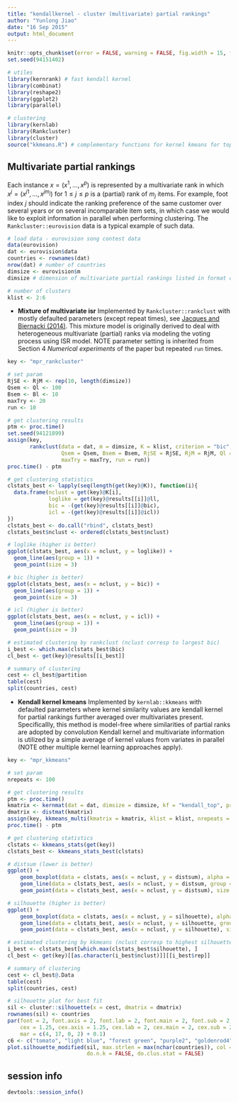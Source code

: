 ```yaml
---
title: "kendallkernel - cluster (multivariate) partial rankings"
author: "Yunlong Jiao"
date: "16 Sep 2015"
output: html_document
---
```


```r
knitr::opts_chunk$set(error = FALSE, warning = FALSE, fig.width = 15, fig.height = 12, dev = "pdf", fig.keep = "high", fig.path = "figure/", cache.path = "cache/")
set.seed(94151402)

# utiles
library(kernrank) # fast kendall kernel
library(combinat)
library(reshape2)
library(ggplot2)
library(parallel)

# clustering
library(kernlab)
library(Rankcluster)
library(cluster)
source("kkmeans.R") # complementary functions for kernel kmeans for top-k rankings
```

## Multivariate partial rankings

Each instance $x=(x^1,\dots,x^p)$ is represented by a multivariate rank in which $x^j=(x^{j1},\dots,x^{jm_j})$ for $1\leq j \leq p$ is a (partial) rank of $m_j$ items. For example, foot index $j$ should indicate the ranking preference of the same customer over several years or on several incomparable item sets, in which case we would like to exploit information in parallel when performing clustering. The `Rankcluster::eurovision` data is a typical example of such data.

```r
# load data - eurovision song contest data
data(eurovision)
dat <- eurovision$data
countries <- rownames(dat)
nrow(dat) # number of countries
dimsize <- eurovision$m
dimsize # dimension of multivariate partial rankings listed in format c(m_1,m_2,...,m_p)

# number of clusters
klist <- 2:6
```

- **Mixture of multivariate isr** Implemented by `Rankcluster::rankclust` with mostly defaulted parameters (except repeat times), see [Jacques and Biernacki (2014)](https://hal.inria.fr/hal-00743384/). This mixture model is originally derived to deal with heterogeneous multivariate (partial) ranks via modeling the voting process using ISR model. NOTE parameter setting is inherited from Section 4 _Numerical experiments_ of the paper but repeated `run` times.

```r
key <- "mpr_rankcluster"

# set param
RjSE <- RjM <- rep(10, length(dimsize))
Qsem <- Ql <- 100
Bsem <- Bl <- 10
maxTry <- 20
run <- 10

# get clustering results
ptm <- proc.time()
set.seed(94121899)
assign(key, 
       rankclust(data = dat, m = dimsize, K = klist, criterion = "bic", 
                 Qsem = Qsem, Bsem = Bsem, RjSE = RjSE, RjM = RjM, Ql = Ql, Bl = Bl,
                 maxTry = maxTry, run = run))
proc.time() - ptm
```

```r
# get clustering statistics
clstats_best <- lapply(seq(length(get(key)@K)), function(i){
  data.frame(nclust = get(key)@K[i], 
             loglike = get(key)@results[[i]]@ll, 
             bic = -(get(key)@results[[i]]@bic), 
             icl = -(get(key)@results[[i]]@icl))
})
clstats_best <- do.call("rbind", clstats_best)
clstats_best$nclust <- ordered(clstats_best$nclust)

# loglike (higher is better)
ggplot(clstats_best, aes(x = nclust, y = loglike)) + 
  geom_line(aes(group = 1)) + 
  geom_point(size = 3)

# bic (higher is better)
ggplot(clstats_best, aes(x = nclust, y = bic)) + 
  geom_line(aes(group = 1)) + 
  geom_point(size = 3)

# icl (higher is better)
ggplot(clstats_best, aes(x = nclust, y = icl)) + 
  geom_line(aes(group = 1)) + 
  geom_point(size = 3)

# estimated clustering by rankclust (nclust corresp to largest bic)
i_best <- which.max(clstats_best$bic)
cl_best <- get(key)@results[[i_best]]

# summary of clustering
cest <- cl_best@partition
table(cest)
split(countries, cest)
```

- **Kendall kernel kmeans** Implemented by `kernlab::kkmeans` with defaulted parameters where kernel similarity values are kendall kernel for partial rankings further averaged over multivariates present. Specificallly, this method is model-free where similarities of partial ranks are adopted by convolution Kendall kernel and multivariate information is utilized by a simple average of kernel values from variates in parallel (NOTE other multiple kernel learning approaches apply).

```r
key <- "mpr_kkmeans"

# set param
nrepeats <- 100

# get clustering results
ptm <- proc.time()
kmatrix <- kernmat(dat = dat, dimsize = dimsize, kf = "kendall_top", procf = "procf_Rankcluster")
dmatrix <- distmat(kmatrix)
assign(key, kkmeans_multi(kmatrix = kmatrix, klist = klist, nrepeats = nrepeats, dmatrix = dmatrix, seed = 31286963))
proc.time() - ptm
```

```r
# get clustering statistics
clstats <- kkmeans_stats(get(key))
clstats_best <- kkmeans_stats_best(clstats)

# distsum (lower is better)
ggplot() + 
    geom_boxplot(data = clstats, aes(x = nclust, y = distsum), alpha = 0.5) + 
    geom_line(data = clstats_best, aes(x = nclust, y = distsum, group = 1)) + 
    geom_point(data = clstats_best, aes(x = nclust, y = distsum), size = 3)

# silhouette (higher is better)
ggplot() + 
    geom_boxplot(data = clstats, aes(x = nclust, y = silhouette), alpha = 0.5) + 
    geom_line(data = clstats_best, aes(x = nclust, y = silhouette, group = 1)) + 
    geom_point(data = clstats_best, aes(x = nclust, y = silhouette), size = 3)

# estimated clustering by kkmeans (nclust corresp to highest silhouette)
i_best <- clstats_best[which.max(clstats_best$silhouette), ]
cl_best <- get(key)[[as.character(i_best$nclust)]][[i_best$rep]]

# summary of clustering
cest <- cl_best@.Data
table(cest)
split(countries, cest)

# silhouette plot for best fit
sil <- cluster::silhouette(x = cest, dmatrix = dmatrix)
rownames(sil) <- countries
par(font = 2, font.axis = 2, font.lab = 2, font.main = 2, font.sub = 2, 
    cex = 1.25, cex.axis = 1.25, cex.lab = 2, cex.main = 2, cex.sub = 2, 
    mar = c(4, 17, 0, 2) + 0.1)
c6 <- c("tomato", "light blue", "forest green", "purple2", "goldenrod4", "gray20")
plot.silhouette_modified(sil, max.strlen = max(nchar(countries)), col = c6[1:max(cest)], cex.names = 1.25,
                         do.n.k = FALSE, do.clus.stat = FALSE)
```

## session info

```r
devtools::session_info()
```
